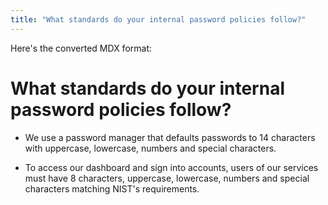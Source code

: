 ```yaml
---
title: "What standards do your internal password policies follow?"
---
```


Here's the converted MDX format:

# What standards do your internal password policies follow?

- We use a password manager that defaults passwords to 14 characters with uppercase, lowercase, numbers and special characters.

- To access our dashboard and sign into accounts, users of our services must have 8 characters, uppercase, lowercase, numbers and special characters matching NIST's requirements.